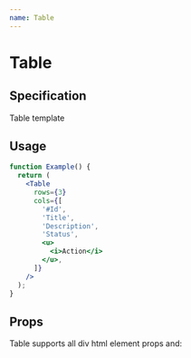 ```yaml
---
name: Table
---
```



# Table

## Specification

Table template

## Usage

```jsx live
function Example() {
  return (
    <Table
      rows={3}
      cols={[
        '#Id',
        'Title',
        'Description',
        'Status',
        <u>
          <i>Action</i>
        </u>,
      ]}
    />
  );
}
```

## Props

Table supports all div html element props and:

<PropsTable name="Table" />
